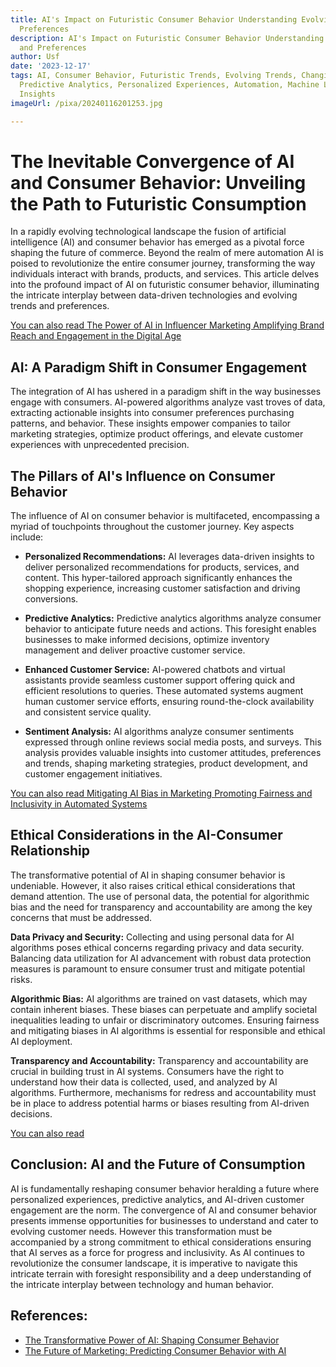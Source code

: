 ```yaml
---
title: AI's Impact on Futuristic Consumer Behavior Understanding Evolving Trends and
  Preferences
description: AI's Impact on Futuristic Consumer Behavior Understanding Evolving Trends
  and Preferences
author: Usf
date: '2023-12-17'
tags: AI, Consumer Behavior, Futuristic Trends, Evolving Trends, Changing Preferences,
  Predictive Analytics, Personalized Experiences, Automation, Machine Learning, Data-Driven
  Insights
imageUrl: /pixa/20240116201253.jpg

---
```

# The Inevitable Convergence of AI and  Consumer Behavior: Unveiling the Path to Futuristic Consumption

In a rapidly evolving technological landscape the fusion of artificial intelligence (AI)  and consumer behavior has emerged as  a pivotal force shaping the  future  of commerce. Beyond the realm of mere automation AI  is poised to revolutionize the entire consumer journey, transforming the way individuals interact with brands, products, and services. This article delves into the profound impact of AI on futuristic consumer behavior, illuminating  the intricate interplay between data-driven technologies and evolving trends and preferences.

[You can also read The Power of AI in Influencer Marketing Amplifying Brand Reach and Engagement in the  Digital  Age](The%20Power%20of%20AI%20in%20Influencer%20Marketing%20Amplifying%20Brand%20Reach%20and%20Engagement%20in%20the%20Digital%20Age)


## AI: A Paradigm Shift in Consumer Engagement
The integration of AI  has  ushered in a paradigm shift in the way businesses engage with consumers.   AI-powered algorithms analyze vast troves of data,  extracting actionable insights into consumer preferences purchasing patterns, and behavior. These insights empower  companies to tailor  marketing strategies, optimize product offerings, and elevate  customer experiences with unprecedented precision.

## The Pillars of AI's Influence on Consumer Behavior
The influence  of AI on consumer behavior is multifaceted, encompassing a myriad of touchpoints throughout the customer journey. Key aspects include:

* **Personalized Recommendations:** AI  leverages data-driven insights to deliver  personalized recommendations for products, services, and content. This hyper-tailored approach significantly enhances the shopping experience, increasing customer  satisfaction and driving conversions.

* **Predictive Analytics:** Predictive analytics algorithms analyze consumer behavior to anticipate  future needs and actions. This foresight  enables businesses to make  informed decisions, optimize inventory management and deliver proactive customer service.

*  **Enhanced  Customer Service:** AI-powered chatbots and virtual assistants provide seamless customer support offering quick and efficient resolutions to queries. These automated systems  augment human customer service efforts, ensuring round-the-clock availability and consistent service  quality.

* **Sentiment Analysis:** AI algorithms analyze consumer  sentiments expressed through  online reviews social media posts, and surveys.  This analysis provides valuable insights into customer attitudes,  preferences  and trends, shaping  marketing strategies, product development, and customer engagement initiatives.

[You can also read Mitigating AI Bias  in Marketing Promoting Fairness and Inclusivity in Automated Systems](Mitigating%20AI%20Bias%20in%20Marketing%20Promoting%20Fairness%20and%20Inclusivity%20in%20Automated%20Systems)


## Ethical Considerations in the AI-Consumer Relationship
The transformative potential of AI in shaping consumer behavior is undeniable. However, it  also  raises critical ethical considerations that demand attention. The use of personal data, the potential for algorithmic bias and  the need for transparency and accountability are among  the key concerns that must be addressed.

**Data Privacy and Security:** Collecting and using  personal data for AI algorithms  poses ethical concerns regarding privacy and data security. Balancing data utilization for  AI  advancement with robust data protection measures is paramount to ensure consumer trust and mitigate potential risks.

**Algorithmic Bias:** AI algorithms are trained on vast datasets, which may contain inherent biases. These biases can perpetuate and amplify societal inequalities  leading  to unfair or discriminatory outcomes.  Ensuring fairness and mitigating biases in AI algorithms is essential for responsible and ethical  AI deployment.

**Transparency and  Accountability:** Transparency and accountability are  crucial in building trust in  AI systems. Consumers have the right to understand how  their data is collected, used, and analyzed by AI algorithms.  Furthermore,  mechanisms  for redress  and accountability must be in place to address potential harms or biases resulting from AI-driven decisions.

[You can also read  ]()


## Conclusion: AI and  the Future of Consumption
AI is fundamentally reshaping consumer behavior heralding a future where personalized experiences,  predictive analytics, and AI-driven customer engagement are the norm. The convergence  of AI and consumer behavior presents immense opportunities for businesses to understand and cater to evolving customer needs. However this transformation must be accompanied by  a strong commitment to ethical considerations ensuring that AI serves as a force for progress and inclusivity. As AI continues  to  revolutionize the consumer landscape, it is imperative to navigate this intricate terrain  with foresight responsibility and a deep  understanding of the intricate interplay between technology and human behavior.

## References:
- [The Transformative Power of AI: Shaping Consumer Behavior](https://www.linkedin.com/pulse/transformative-power-ai-shaping-consumer-behavior-ludovic-boisseau)
- [The Future of Marketing: Predicting Consumer Behavior with AI](https://www.invoca.com/blog/the-future-of-marketing-predicting-consumer-behavior-with-ai)

